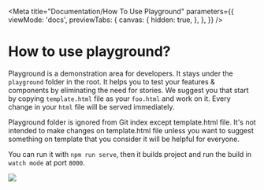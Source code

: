 
<Meta
  title="Documentation/How To Use Playground"
  parameters={{
    viewMode: 'docs',
    previewTabs: {
      canvas: {
        hidden: true,
      },
    },
  }}
/>

# How to use playground?
Playground is a demonstration area for developers. It stays under the `playground` folder in the root. It helps you to test your features & components by eliminating the need for stories.
We suggest you that start by copying `template.html` file as your `foo.html` and work on it. Every change in your `html` file will be served immediately.

<bl-alert variant="warning" caption="Note" icon>Playground folder is ignored from Git index except template.html file. It's not intended to make changes on template.html file unless you want to suggest something on template that you consider it will be helpful for everyone.</bl-alert>

You can run it with `npm run serve`, then it builds project and run the build in `watch mode` at port `8000`.

<img src={playgroundLandingPage}></img>

